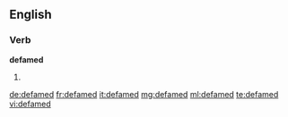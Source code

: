 ==English==

===Verb===
'''defamed'''

# {{en-past of|defame}}

[[de:defamed]]
[[fr:defamed]]
[[it:defamed]]
[[mg:defamed]]
[[ml:defamed]]
[[te:defamed]]
[[vi:defamed]]